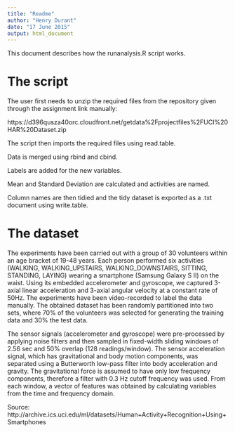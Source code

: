 ```yaml
---
title: "Readme"
author: "Henry Durant"
date: "17 June 2015"
output: html_document
---
```


This document describes how the runanalysis.R script works.

# The script

The user first needs to unzip the required files from the repository given through the assignment link manually:

https://d396qusza40orc.cloudfront.net/getdata%2Fprojectfiles%2FUCI%20HAR%20Dataset.zip 

The script then imports the required files using read.table.

Data is merged using rbind and cbind. 

Labels are added for the new variables. 

Mean and Standard Deviation are calculated and activities are named. 

Column names are then tidied and the tidy dataset is exported as a .txt document using write.table.

# The dataset

The experiments have been carried out with a group of 30 volunteers within an age bracket of 19-48 years. Each person performed six activities (WALKING, WALKING_UPSTAIRS, WALKING_DOWNSTAIRS, SITTING, STANDING, LAYING) wearing a smartphone (Samsung Galaxy S II) on the waist. Using its embedded accelerometer and gyroscope, we captured 3-axial linear acceleration and 3-axial angular velocity at a constant rate of 50Hz. The experiments have been video-recorded to label the data manually. The obtained dataset has been randomly partitioned into two sets, where 70% of the volunteers was selected for generating the training data and 30% the test data. 

The sensor signals (accelerometer and gyroscope) were pre-processed by applying noise filters and then sampled in fixed-width sliding windows of 2.56 sec and 50% overlap (128 readings/window). The sensor acceleration signal, which has gravitational and body motion components, was separated using a Butterworth low-pass filter into body acceleration and gravity. The gravitational force is assumed to have only low frequency components, therefore a filter with 0.3 Hz cutoff frequency was used. From each window, a vector of features was obtained by calculating variables from the time and frequency domain.

Source: http://archive.ics.uci.edu/ml/datasets/Human+Activity+Recognition+Using+Smartphones
